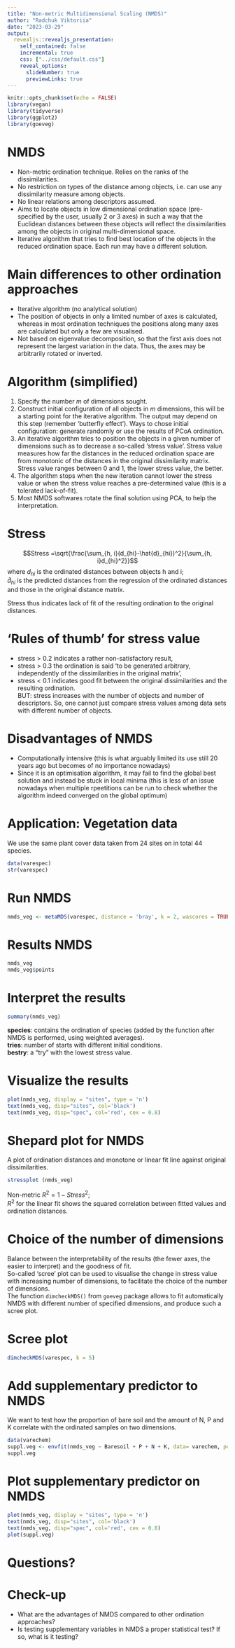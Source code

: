 ```yaml
---
title: "Non-metric Multidimensional Scaling (NMDS)"
author: "Radchuk Viktoriia"
date: "2023-03-29"
output:
  revealjs::revealjs_presentation:
    self_contained: false
    incremental: true
    css: ["../css/default.css"]
    reveal_options:
      slideNumber: true
      previewLinks: true
---
```



```r
knitr::opts_chunk$set(echo = FALSE)
library(vegan)
library(tidyverse)
library(ggplot2)
library(goeveg)
```

# NMDS
- Non-metric ordination technique. Relies on the ranks of the dissimilarities.       
- No restriction on types of the distance among objects, i.e. can use any dissimilarity measure among objects.     
- No linear relations among descriptors assumed.    
- Aims to locate objects in low dimensional ordination space (pre-specified by the user, usually 2 or 3 axes) in such a way that the Euclidean distances between these objects will reflect the dissimilarities among the objects in original multi-dimensional space.     
- Iterative algorithm that tries to find best location of the objects in the reduced ordination space. Each run may have a different solution.    


# Main differences to other ordination approaches
- Iterative algorithm (no analytical solution)    
- The position of objects in only a limited number of axes is calculated, whereas in most ordination techniques the positions along many axes are calculated but only a few are visualised.   
- Not based on eigenvalue decomposition, so that the first axis does not represent the largest variation in the data. Thus, the axes may be arbitrarily rotated or inverted.   

# Algorithm (simplified)   
1. Specify the number $m$ of dimensions sought.
2. Construct initial configuration of all objects in $m$ dimensions, this will be a starting point for the iterative algorithm. The output may depend on this step (remember 'butterfly effect'). Ways to chose initial configuration: generate randomly or use the results of PCoA ordination.    
3. An iterative algorithm tries to position the objects in a given number of dimensions such as to decrease a so-called 'stress value'. Stress value measures how far the distances in the reduced ordination space are from monotonic of the distances in the original dissimilarity matrix. Stress value ranges between 0 and 1, the lower stress value, the better.
4. The algorithm stops when the new iteration cannot lower the stress value or when the stress value reaches a pre-determined value (this is a tolerated lack-of-fit).
5. Most NMDS softwares rotate the final solution using PCA, to help the interpretation.     

# Stress
$$Stress =\sqrt{\frac{\sum_{h, i}(d_{hi}-\hat{d}_{hi})^2}{\sum_{h, i}d_{hi}^2}}$$
where $d_{hi}$ is the ordinated distances between objects h and i;    
$\hat{d}_{hi}$ is the predicted distances from the regression of the ordinated distances and those in the original distance matrix.     

Stress thus indicates lack of fit of the resulting ordination to the original distances.    

# 'Rules of thumb' for stress value
- stress > 0.2 indicates a rather non-satisfactory result,    
- stress > 0.3 the ordination is said 'to be generated arbitrary, independently of the dissimilarities in the original matrix',  
- stress < 0.1 indicates good fit between the original dissimilarities and the resulting ordination.      
BUT: stress increases with the number of objects and number of descriptors. So, one cannot just compare stress values among data sets with different number of objects.   

# Disadvantages of NMDS
- Computationally intensive (this is what arguably limited its use still 20 years ago but becomes of no importance nowadays)  
- Since it is an optimisation algorithm, it may fail to find the global best solution and instead be stuck in local minima (this is less of an issue nowadays when multiple rpeetitions can be run to check whether the algorithm indeed converged on the global optimum)    

# Application: Vegetation data
We use the same plant cover data taken from 24 sites on in total 44 species.   

```r
data(varespec)
str(varespec)
```

# Run NMDS
```r
nmds_veg <- metaMDS(varespec, distance = 'bray', k = 2, wascores = TRUE)

```

# Results NMDS
```r
nmds_veg
nmds_veg$points

```


# Interpret the results
```r
summary(nmds_veg)


```
__species__: contains the ordination of species (added by the function after NMDS is performed, using weighted averages).      
__tries__: number of starts with different initial conditions.   
__bestry__: a "try" with the lowest stress value.      


# Visualize the results
```r
plot(nmds_veg, display = "sites", type = 'n')
text(nmds_veg, disp="sites", col='black') 
text(nmds_veg, disp="spec", col='red', cex = 0.8) 

```


# Shepard plot for NMDS
A plot of ordination distances and monotone or linear fit line against original dissimilarities.   
```r
stressplot (nmds_veg)

```

::: {.left-align} 
Non-metric $R^2 = 1 - Stress^2$;    
$R^2$ for the linear fit shows the squared correlation between fitted values and ordination distances.    

:::


# Choice of the number of dimensions
Balance between the interpretability of the results (the fewer axes, the easier to interpret) and the goodness of fit.   
So-called 'scree' plot can be used to visualise the change in stress value with increasing number of dimensions, to facilitate the choice of the number of dimensions.   
The function `dimcheckMDS()` from  `goeveg` package allows to fit automatically NMDS with different number of specified dimensions, and produce such a scree plot.   

# Scree plot
```r
dimcheckMDS(varespec, k = 5)

```

# Add supplementary predictor to NMDS
We want to test how the proportion of bare soil and the amount of N, P and K correlate with the ordinated samples on two dimensions.   
```r
data(varechem)
suppl.veg <- envfit(nmds_veg ~ Baresoil + P + N + K, data= varechem, perm = 999)
suppl.veg
```

# Plot supplementary predictor on NMDS
```r
plot(nmds_veg, display = "sites", type = 'n')
text(nmds_veg, disp="sites", col='black') 
text(nmds_veg, disp="spec", col='red', cex = 0.8) 
plot(suppl.veg)
```

# Questions?  


# Check-up
- What are the advantages of NMDS compared to other ordination approaches?    
- Is testing supplementary variables in NMDS a proper statistical test? If so, what is it testing?   





